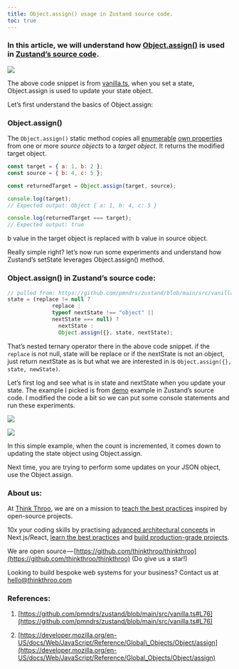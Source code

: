 ```yaml
---
title: Object.assign() usage in Zustand source code.
toc: true
---
```


### In this article, we will understand how [Object.assign()](https://developer.mozilla.org/en-US/docs/Web/JavaScript/Reference/Global_Objects/Object/assign) is used in [Zustand’s source code](https://github.com/pmndrs/zustand/blob/main/src/vanilla.ts#L76).

![](https://cdn-images-1.medium.com/max/1000/1*EyRIG5AtyItQSDOHES6hsA.png)

The above code snippet is from [vanilla.ts](https://github.com/pmndrs/zustand/blob/main/src/vanilla.ts#L76), when you set a state, Object.assign is used to update your state object.

Let’s first understand the basics of Object.assign:

### Object.assign()

The `Object.assign()` static method copies all [enumerable](https://developer.mozilla.org/en-US/docs/Web/JavaScript/Reference/Global_Objects/Object/propertyIsEnumerable) [own properties](https://developer.mozilla.org/en-US/docs/Web/JavaScript/Reference/Global_Objects/Object/hasOwn) from one or more *source objects* to a *target object*. It returns the modified target object.

```javascript
const target = { a: 1, b: 2 };
const source = { b: 4, c: 5 };

const returnedTarget = Object.assign(target, source);

console.log(target);
// Expected output: Object { a: 1, b: 4, c: 5 }

console.log(returnedTarget === target);
// Expected output: true
```

b value in the target object is replaced with b value in source object.

Really simple right? let’s now run some experiments and understand how Zustand’s setState leverages Object.assign() method.

### Object.assign() in Zustand’s source code:

```javascript
// pulled from: https://github.com/pmndrs/zustand/blob/main/src/vanilla.ts#L76
state = (replace != null ? 
              replace : 
              typeof nextState !== "object" || 
              nextState === null) ? 
                nextState : 
                Object.assign({}, state, nextState);
```

That’s nested ternary operator there in the above code snippet. if the `replace` is not null, state will be replace or if the nextState is not an object, just return nextState as is but what we are interested in is `Object.assign({}, state, newState)`.

Let’s first log and see what is in state and nextState when you update your state. The example I picked is from [demo](https://github.com/pmndrs/zustand/tree/main/examples/demo) example in Zustand’s source code. I modified the code a bit so we can put some console statements and run these experiments.

![](https://cdn-images-1.medium.com/max/1500/1*6_VK0nCD5AqYJQEQr5GtAg.png)

![](https://cdn-images-1.medium.com/max/1000/1*O8JfLEqI0ikMLlTTSfDnOA.png)

In this simple example, when the count is incremented, it comes down to updating the state object using Object.assign.

Next time, you are trying to perform some updates on your JSON object, use the Object.assign.

### About us:

At [Think Throo](https://thinkthroo.com/), we are on a mission to [teach the best practices](https://app.thinkthroo.com/best-practices) inspired by open-source projects.

10x your coding skills by practising [advanced architectural concepts](https://app.thinkthroo.com/architecture) in Next.js/React, [learn the best practices](https://app.thinkthroo.com/best-practices) and [build production-grade projects](https://app.thinkthroo.com/production-grade-projects).

We are open source — [https://github.com/thinkthroo/thinkthroo](https://github.com/thinkthroo/thinkthroo) (Do give us a star!)

Looking to build bespoke web systems for your business? Contact us at hello@thinkthroo.com

### References:

1. [https://github.com/pmndrs/zustand/blob/main/src/vanilla.ts#L76](https://github.com/pmndrs/zustand/blob/main/src/vanilla.ts#L76)
    
2. [https://developer.mozilla.org/en-US/docs/Web/JavaScript/Reference/Global\_Objects/Object/assign](https://developer.mozilla.org/en-US/docs/Web/JavaScript/Reference/Global_Objects/Object/assign)
